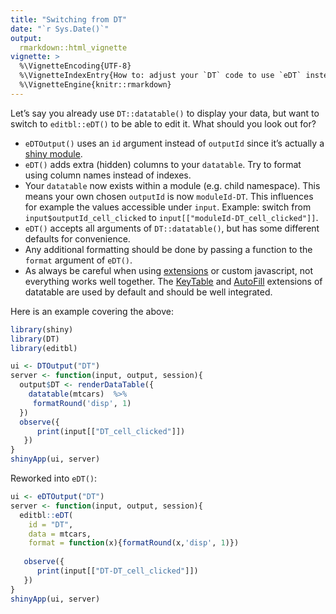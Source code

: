 ```yaml
---
title: "Switching from DT"
date: "`r Sys.Date()`"
output:
  rmarkdown::html_vignette
vignette: >
  %\VignetteEncoding{UTF-8}
  %\VignetteIndexEntry{How to: adjust your `DT` code to use `eDT` instead.}
  %\VignetteEngine{knitr::rmarkdown}
---
```


Let's say you already use `DT::datatable()` to display your data, but want to
switch to `editbl::eDT()` to be able to edit it. What should you look out for?

* `eDTOutput()` uses an `id` argument instead of `outputId` since it's actually a
  [shiny module](https://mastering-shiny.org/scaling-modules.html).
* `eDT()` adds extra (hidden) columns to your `datatable`. Try to format using
  column names instead of indexes.
* Your `datatable` now exists within a module (e.g. child namespace). This means
  your own chosen `outputId` is now `moduleId-DT`. This influences for example
  the values accessible under `input`. Example: switch from
  `input$outputId_cell_clicked` to `input[["moduleId-DT_cell_clicked"]]`.
* `eDT()` accepts all arguments of `DT::datatable()`, but has some different
  defaults for convenience.
* Any additional formatting should be done by passing a function to  the
  `format` argument of `eDT()`.
* As always be careful when using
  [extensions](https://datatables.net/extensions/index) or custom javascript,
  not everything works well together. The
  [KeyTable](https://datatables.net/extensions/keytable/) and
  [AutoFill](https://datatables.net/extensions/autofill/) extensions of
  datatable are used by default and should be well integrated. 

Here is an example covering the above:

```r
library(shiny)
library(DT)
library(editbl)
```

```r
ui <- DTOutput("DT")
server <- function(input, output, session){
  output$DT <- renderDataTable({
    datatable(mtcars)  %>%
     formatRound('disp', 1)
  })  
  observe({
      print(input[["DT_cell_clicked"]])
   })
}
shinyApp(ui, server)
```

Reworked into `eDT()`:
```r
ui <- eDTOutput("DT")
server <- function(input, output, session){
  editbl::eDT(
    id = "DT",
    data = mtcars,
    format = function(x){formatRound(x,'disp', 1)})
   
   observe({
      print(input[["DT-DT_cell_clicked"]])
   })
}
shinyApp(ui, server)
```

